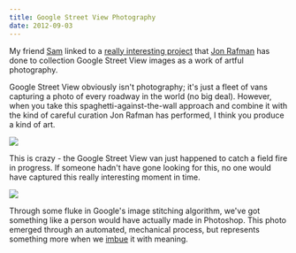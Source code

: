 ```yaml
---
title: Google Street View Photography
date: 2012-09-03
---
```



My friend [Sam](https://twitter.com/nanoinfinity) linked to a [really interesting project](http://9-eyes.com) that [Jon Rafman](http://jonrafman.com) has done to collection Google Street View images as a work of artful photography.

Google Street View obviously isn't photography; it's just a fleet of vans capturing a photo of every roadway in the world (no big deal). However, when you take this spaghetti-against-the-wall approach and combine it with the kind of careful curation Jon Rafman has performed, I think you produce a kind of art.

 ![](./438B7F38DAF34632BC1A6B559AD4AC8B.jpg)

This is crazy - the Google Street View van just happened to catch a field fire in progress. If someone hadn't have gone looking for this, no one would have captured this really interesting moment in time.

 ![](./CE4B0AF404E2461AA0AC92CA2212D65E.jpg)

Through some fluke in Google's image stitching algorithm, we've got something like a person would have actually made in Photoshop. This photo emerged through an automated, mechanical process, but represents something more when we [imbue](http://www.imdb.com/title/tt0579531/quotes) it with meaning.


  